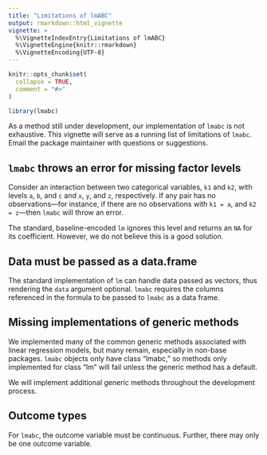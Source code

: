 ```yaml
---
title: "Limitations of lmABC"
output: rmarkdown::html_vignette
vignette: >
  %\VignetteIndexEntry{Limitations of lmABC}
  %\VignetteEngine{knitr::rmarkdown}
  %\VignetteEncoding{UTF-8}
---
```


```r
knitr::opts_chunk$set(
  collapse = TRUE,
  comment = "#>"
)
```

```r
library(lmabc)
```

As a method still under development, our implementation of `lmabc` is not exhaustive. This vignette will serve as a running list of limitations of `lmabc`. Email the package maintainer with questions or suggestions.

## `lmabc` throws an error for missing factor levels
Consider an interaction between two categorical variables, `k1` and `k2`, with levels `a`, `b`, and `c` and `x`, `y`, and `z`, respectively. If any pair has no observations—for instance, if there are no observations with `k1 = a`, and `k2 = z`—then `lmabc` will throw an error.

The standard, baseline-encoded `lm` ignores this level and returns an `NA` for its coefficient. However, we do not believe this is a good solution.

## Data must be passed as a data.frame
The standard implementation of `lm` can handle data passed as vectors, thus rendering the `data` argument optional. `lmabc` requires the columns referenced in the formula to be passed to `lmabc` as a data frame.

## Missing implementations of generic methods
We implemented many of the common generic methods associated with linear regression models, but many remain, especially in non-base packages. `lmabc` objects only have class "lmabc," so methods only implemented for class "lm" will fail unless the generic method has a default.

We will implement additional generic methods throughout the development process.

## Outcome types
For `lmabc`, the outcome variable must be continuous. Further, there may only be one outcome variable.
